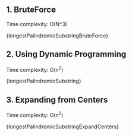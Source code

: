 

## 1. BruteForce

Time complexity: O(N^3)

<MDXCodeBlock>{longestPalindromicSubstringBruteForce}</MDXCodeBlock>

## 2. Using Dynamic Programming

Time complexity: O(n<sup>2</sup>)

<MDXCodeBlock>{longestPalindromicSubstring}</MDXCodeBlock>

## 3. Expanding from Centers

Time complexity: O(n<sup>2</sup>)

<MDXCodeBlock>{longestPalindromicSubstringExpandCenters}</MDXCodeBlock>
